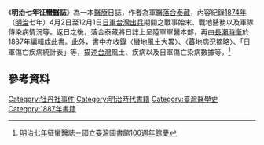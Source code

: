 《'''明治七年征蠻醫誌'''》為一本[[醫療|醫療]]日誌，作者為軍醫[[落合泰藏|落合泰藏]]，內容紀錄[[1874年|1874年]]（[[明治|明治]]七年）4月2日至12月1日[[日軍|日軍]][[牡丹社事件|台灣出兵]]期間之戰事始末、戰地醫務以及軍隊傳染病情況等。返日之後，落合泰藏將日誌上呈陸軍軍醫本部，再由[[長瀨時衡|長瀨時衡]]於1887年編輯成此書。此外，書中亦收錄〈蠻地風土大畧〉、〈蕃地病況摘略〉、「日軍傷亡疾病統計表」等，描述[[台灣|台灣]]風土、疾病以及日軍傷亡染病數據等。<ref>[http://www.ntl.edu.tw/sp.asp?xdurl=MP15AP/BOOK_CP.asp&xItem=16108&ctNode=1427&mp=15 明治七年征蠻醫誌－國立臺灣圖書館100週年館慶]{{Dead link|date=2020年2月 |bot=InternetArchiveBot |fix-attempted=yes }}</ref>

==參考資料==
{{reflist}}
{{book-stub}}
[[Category:牡丹社事件|Category:牡丹社事件]]
[[Category:明治時代書籍|Category:明治時代書籍]]
[[Category:臺灣醫學史|Category:臺灣醫學史]]
[[Category:1887年書籍|Category:1887年書籍]]